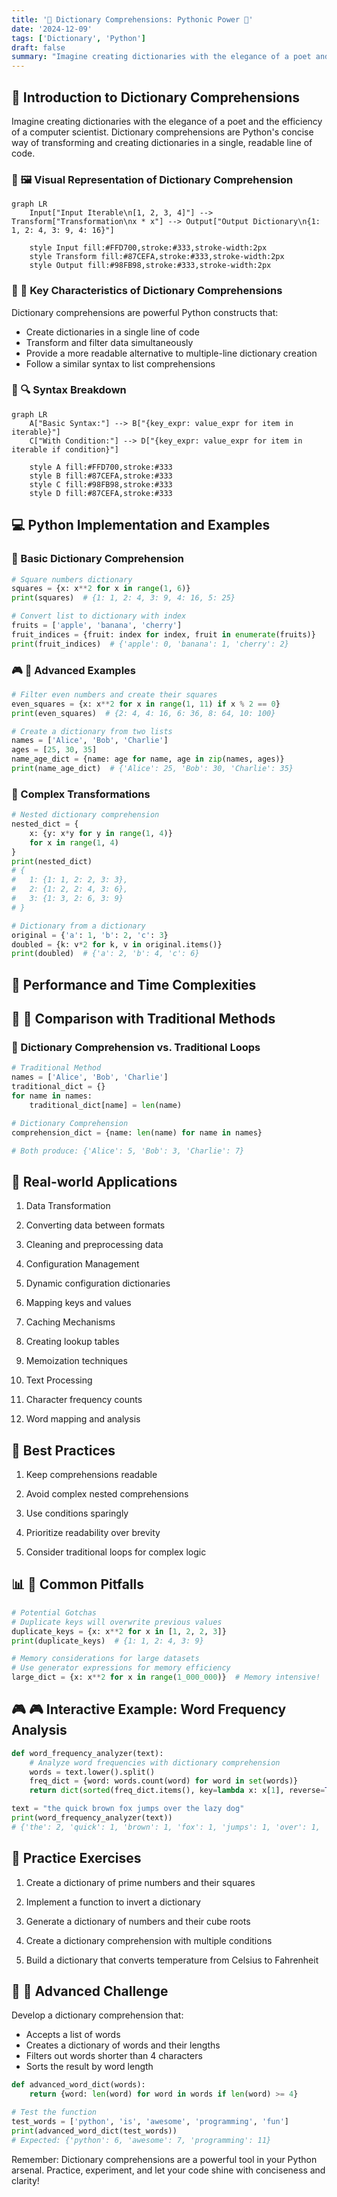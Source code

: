 ```yaml
---
title: '🔑 Dictionary Comprehensions: Pythonic Power 🐍'
date: '2024-12-09'
tags: ['Dictionary', 'Python']
draft: false
summary: "Imagine creating dictionaries with the elegance of a poet and the efficiency of a computer scientist. Dictionary comprehensions are Python's concise way of transforming and creating dictionaries in a single, readable line of code.."
---
```


## 🌟 Introduction to Dictionary Comprehensions

Imagine creating dictionaries with the elegance of a poet and the efficiency of a computer scientist. Dictionary comprehensions are Python's concise way of transforming and creating dictionaries in a single, readable line of code.

### 📌 🖼️ Visual Representation of Dictionary Comprehension

```mermaid
graph LR
    Input["Input Iterable\n[1, 2, 3, 4]"] --> Transform["Transformation\nx * x"] --> Output["Output Dictionary\n{1: 1, 2: 4, 3: 9, 4: 16}"]

    style Input fill:#FFD700,stroke:#333,stroke-width:2px
    style Transform fill:#87CEFA,stroke:#333,stroke-width:2px
    style Output fill:#98FB98,stroke:#333,stroke-width:2px
```

### 📌 🧩 Key Characteristics of Dictionary Comprehensions

Dictionary comprehensions are powerful Python constructs that:

- Create dictionaries in a single line of code
- Transform and filter data simultaneously
- Provide a more readable alternative to multiple-line dictionary creation
- Follow a similar syntax to list comprehensions

### 📌 🔍 Syntax Breakdown

```mermaid
graph LR
    A["Basic Syntax:"] --> B["{key_expr: value_expr for item in iterable}"]
    C["With Condition:"] --> D["{key_expr: value_expr for item in iterable if condition}"]

    style A fill:#FFD700,stroke:#333
    style B fill:#87CEFA,stroke:#333
    style C fill:#98FB98,stroke:#333
    style D fill:#87CEFA,stroke:#333
```

## 💻 Python Implementation and Examples

### 🎯 Basic Dictionary Comprehension

```python
# Square numbers dictionary
squares = {x: x**2 for x in range(1, 6)}
print(squares)  # {1: 1, 2: 4, 3: 9, 4: 16, 5: 25}

# Convert list to dictionary with index
fruits = ['apple', 'banana', 'cherry']
fruit_indices = {fruit: index for index, fruit in enumerate(fruits)}
print(fruit_indices)  # {'apple': 0, 'banana': 1, 'cherry': 2}
```

### 🎮 🧠 Advanced Examples

```python
# Filter even numbers and create their squares
even_squares = {x: x**2 for x in range(1, 11) if x % 2 == 0}
print(even_squares)  # {2: 4, 4: 16, 6: 36, 8: 64, 10: 100}

# Create a dictionary from two lists
names = ['Alice', 'Bob', 'Charlie']
ages = [25, 30, 35]
name_age_dict = {name: age for name, age in zip(names, ages)}
print(name_age_dict)  # {'Alice': 25, 'Bob': 30, 'Charlie': 35}
```

### 🚀 Complex Transformations

```python
# Nested dictionary comprehension
nested_dict = {
    x: {y: x*y for y in range(1, 4)}
    for x in range(1, 4)
}
print(nested_dict)
# {
#   1: {1: 1, 2: 2, 3: 3},
#   2: {1: 2, 2: 4, 3: 6},
#   3: {1: 3, 2: 6, 3: 9}
# }

# Dictionary from a dictionary
original = {'a': 1, 'b': 2, 'c': 3}
doubled = {k: v*2 for k, v in original.items()}
print(doubled)  # {'a': 2, 'b': 4, 'c': 6}
```

## 🎯 Performance and Time Complexities

## 📌 🌈 Comparison with Traditional Methods

### 📌 Dictionary Comprehension vs. Traditional Loops

```python
# Traditional Method
names = ['Alice', 'Bob', 'Charlie']
traditional_dict = {}
for name in names:
    traditional_dict[name] = len(name)

# Dictionary Comprehension
comprehension_dict = {name: len(name) for name in names}

# Both produce: {'Alice': 5, 'Bob': 3, 'Charlie': 7}
```

## 🎨 Real-world Applications

1. Data Transformation

2. Converting data between formats

3. Cleaning and preprocessing data

4. Configuration Management

5. Dynamic configuration dictionaries

6. Mapping keys and values

7. Caching Mechanisms

8. Creating lookup tables

9. Memoization techniques

10. Text Processing

11. Character frequency counts

12. Word mapping and analysis

## 📝 Best Practices

1. Keep comprehensions readable

2. Avoid complex nested comprehensions

3. Use conditions sparingly

4. Prioritize readability over brevity

5. Consider traditional loops for complex logic

## 📊 🚨 Common Pitfalls

```python
# Potential Gotchas
# Duplicate keys will overwrite previous values
duplicate_keys = {x: x**2 for x in [1, 2, 2, 3]}
print(duplicate_keys)  # {1: 1, 2: 4, 3: 9}

# Memory considerations for large datasets
# Use generator expressions for memory efficiency
large_dict = {x: x**2 for x in range(1_000_000)}  # Memory intensive!
```

## 🎮 🎮 Interactive Example: Word Frequency Analysis

```python
def word_frequency_analyzer(text):
    # Analyze word frequencies with dictionary comprehension
    words = text.lower().split()
    freq_dict = {word: words.count(word) for word in set(words)}
    return dict(sorted(freq_dict.items(), key=lambda x: x[1], reverse=True))

text = "the quick brown fox jumps over the lazy dog"
print(word_frequency_analyzer(text))
# {'the': 2, 'quick': 1, 'brown': 1, 'fox': 1, 'jumps': 1, 'over': 1, 'lazy': 1, 'dog': 1}
```

## 🎯 Practice Exercises

1. Create a dictionary of prime numbers and their squares

2. Implement a function to invert a dictionary

3. Generate a dictionary of numbers and their cube roots

4. Create a dictionary comprehension with multiple conditions

5. Build a dictionary that converts temperature from Celsius to Fahrenheit

## 🚀 🧩 Advanced Challenge

Develop a dictionary comprehension that:

- Accepts a list of words
- Creates a dictionary of words and their lengths
- Filters out words shorter than 4 characters
- Sorts the result by word length

```python
def advanced_word_dict(words):
    return {word: len(word) for word in words if len(word) >= 4}

# Test the function
test_words = ['python', 'is', 'awesome', 'programming', 'fun']
print(advanced_word_dict(test_words))
# Expected: {'python': 6, 'awesome': 7, 'programming': 11}
```

Remember: Dictionary comprehensions are a powerful tool in your Python arsenal. Practice, experiment, and let your code shine with conciseness and clarity!
